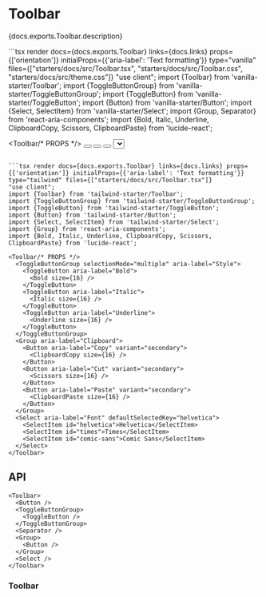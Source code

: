 

# Toolbar

<PageDescription>{docs.exports.Toolbar.description}</PageDescription>

<ExampleSwitcher>
  ```tsx render docs={docs.exports.Toolbar} links={docs.links} props={['orientation']} initialProps={{'aria-label': 'Text formatting'}} type="vanilla" files={["starters/docs/src/Toolbar.tsx", "starters/docs/src/Toolbar.css", "starters/docs/src/theme.css"]}
  "use client";
  import {Toolbar} from 'vanilla-starter/Toolbar';
  import {ToggleButtonGroup} from 'vanilla-starter/ToggleButtonGroup';
  import {ToggleButton} from 'vanilla-starter/ToggleButton';
  import {Button} from 'vanilla-starter/Button';
  import {Select, SelectItem} from 'vanilla-starter/Select';
  import {Group, Separator} from 'react-aria-components';
  import {Bold, Italic, Underline, ClipboardCopy, Scissors, ClipboardPaste} from 'lucide-react';

  <Toolbar/* PROPS */>
    <ToggleButtonGroup aria-label="Style">
      <ToggleButton id="bold" aria-label="Bold">
        <Bold size={16} />
      </ToggleButton>
      <ToggleButton id="italic" aria-label="Italic">
        <Italic size={16} />
      </ToggleButton>
      <ToggleButton id="underline" aria-label="Underline">
        <Underline size={16} />
      </ToggleButton>
    </ToggleButtonGroup>
    <Separator orientation="vertical" />
    <Group aria-label="Clipboard">
      <Button aria-label="Copy">
        <ClipboardCopy size={16} />
      </Button>
      <Button aria-label="Cut">
        <Scissors size={16} />
      </Button>
      <Button aria-label="Paste">
        <ClipboardPaste size={16} />
      </Button>
    </Group>
    <Separator orientation="vertical" />
    <Select aria-label="Font" defaultSelectedKey="helvetica">
      <SelectItem id="helvetica">Helvetica</SelectItem>
      <SelectItem id="times">Times</SelectItem>
      <SelectItem id="comic-sans">Comic Sans</SelectItem>
    </Select>
  </Toolbar>
  ```

  ```tsx render docs={docs.exports.Toolbar} links={docs.links} props={['orientation']} initialProps={{'aria-label': 'Text formatting'}} type="tailwind" files={["starters/docs/src/Toolbar.tsx"]}
  "use client";
  import {Toolbar} from 'tailwind-starter/Toolbar';
  import {ToggleButtonGroup} from 'tailwind-starter/ToggleButtonGroup';
  import {ToggleButton} from 'tailwind-starter/ToggleButton';
  import {Button} from 'tailwind-starter/Button';
  import {Select, SelectItem} from 'tailwind-starter/Select';
  import {Group} from 'react-aria-components';
  import {Bold, Italic, Underline, ClipboardCopy, Scissors, ClipboardPaste} from 'lucide-react';

  <Toolbar/* PROPS */>
    <ToggleButtonGroup selectionMode="multiple" aria-label="Style">
      <ToggleButton aria-label="Bold">
        <Bold size={16} />
      </ToggleButton>
      <ToggleButton aria-label="Italic">
        <Italic size={16} />
      </ToggleButton>
      <ToggleButton aria-label="Underline">
        <Underline size={16} />
      </ToggleButton>
    </ToggleButtonGroup>
    <Group aria-label="Clipboard">
      <Button aria-label="Copy" variant="secondary">
        <ClipboardCopy size={16} />
      </Button>
      <Button aria-label="Cut" variant="secondary">
        <Scissors size={16} />
      </Button>
      <Button aria-label="Paste" variant="secondary">
        <ClipboardPaste size={16} />
      </Button>
    </Group>
    <Select aria-label="Font" defaultSelectedKey="helvetica">
      <SelectItem id="helvetica">Helvetica</SelectItem>
      <SelectItem id="times">Times</SelectItem>
      <SelectItem id="comic-sans">Comic Sans</SelectItem>
    </Select>
  </Toolbar>
  ```
</ExampleSwitcher>

## API

<Anatomy />

```tsx links={{Toolbar: '#toolbar', Button: 'Button.html', ToggleButtonGroup: 'ToggleButtonGroup.html', ToggleButton: 'ToggleButton.html', Group: 'Group.html', Select: 'Select.html'}}
<Toolbar>
  <Button />
  <ToggleButtonGroup>
    <ToggleButton />
  </ToggleButtonGroup>
  <Separator />
  <Group>
    <Button />
  </Group>
  <Select />
</Toolbar>
```

### Toolbar

<PropTable component={docs.exports.Toolbar} links={docs.links} />

<StateTable defaultClassName="react-aria-Toolbar" properties={docs.exports.ToolbarRenderProps.properties} />
